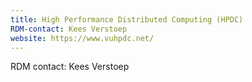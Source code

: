 ```yaml
---
title: High Performance Distributed Computing (HPDC)
RDM-contact: Kees Verstoep
website: https://www.vuhpdc.net/
---
```

RDM contact: Kees Verstoep
